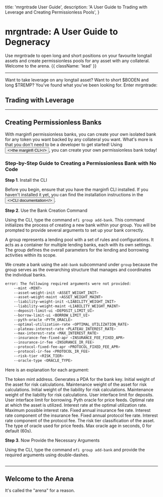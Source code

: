 
  title: 'mrgntrade User Guide',
  description: 'A User Guide to Trading with Leverage and Creating Permissionless Pools',
}

# mrgntrade: A User Guide to Degneracy

Use mrgntrade to open long and short positions on your favourite longtail assets and create permissionless pools for any asset with any collateral. Welcome to the arena. {{ className: 'lead' }}

---

Want to take leverage on any longtail asset? Want to short $BODEN and long $TREMP? You've found what you've been looking for. Enter mrgntrade: 

## Trading with Leverage

---

## Creating Permissionless Banks

With marginfi permissionless banks, you can create your own isolated bank for any token you want backed by any collateral you want. What's more is that you don't need to be a developer to get started! Using <Button href="https://docs.marginfi.com/rust-sdk" variant="text"><>the marginfi CLI</></Button>, you can create your own permissionless bank today!

### Step-by-Step Guide to Creating a Permissionless Bank with No Code

**Step 1**. Install the CLI

Before you begin, ensure that you have the marginfi CLI installed. If you haven't installed it yet, you can find the installation instructions in the <Button href="https://docs.marginfi.com/rust-sdk" variant="text"><>CLI documentation</></Button>.

**Step 2**. Use the Bank Creation Command

Using the CLI, type the command `mfi group add-bank`. This command initializes the process of creating a new bank within your group. You will be prompted to provide several arguments to set up your bank correctly.

A group represents a lending pool with a set of rules and configurations. It acts as a container for multiple lending banks, each with its own settings. The group defines the overall parameters for the lending and borrowing activities within its scope.

We create a bank using the `add-bank` subcommand under `group` because the group serves as the overarching structure that manages and coordinates the individual banks.

```bash
error: The following required arguments were not provided:
    --mint <MINT>
    --asset-weight-init <ASSET_WEIGHT_INIT>
    --asset-weight-maint <ASSET_WEIGHT_MAINT>
    --liability-weight-init <LIABILITY_WEIGHT_INIT>
    --liability-weight-maint <LIABILITY_WEIGHT_MAINT>
    --deposit-limit-ui <DEPOSIT_LIMIT_UI>
    --borrow-limit-ui <BORROW_LIMIT_UI>
    --pyth-oracle <PYTH_ORACLE>
    --optimal-utilization-rate <OPTIMAL_UTILIZATION_RATE>
    --plateau-interest-rate <PLATEAU_INTEREST_RATE>
    --max-interest-rate <MAX_INTEREST_RATE>
    --insurance-fee-fixed-apr <INSURANCE_FEE_FIXED_APR>
    --insurance-ir-fee <INSURANCE_IR_FEE>
    --protocol-fixed-fee-apr <PROTOCOL_FIXED_FEE_APR>
    --protocol-ir-fee <PROTOCOL_IR_FEE>
    --risk-tier <RISK_TIER>
    --oracle-type <ORACLE_TYPE>
```

Here is an explanation for each argument:

<Properties>
  <Property name="--mint" type="Pubkey">
    The token mint address.
  </Property>
  <Property name="--seed" type="bool">
    Generates a PDA for the bank key.
  </Property>
  <Property name="--asset-weight-init" type="f64">
    Initial weight of the asset for risk calculations.
  </Property>
  <Property name="--asset-weight-maint" type="f64">
    Maintenance weight of the asset for risk calculations.
  </Property>
  <Property name="--liability-weight-init" type="f64">
    Initial weight of the liability for risk calculations.
  </Property>
  <Property name="--liability-weight-maint" type="f64">
    Maintenance weight of the liability for risk calculations.
  </Property>
  <Property name="--deposit-limit-ui" type="u64">
    User interface limit for deposits.
  </Property>
  <Property name="--borrow-limit-ui" type="u64">
    User interface limit for borrowing.
  </Property>
  <Property name="--pyth-oracle" type="Pubkey">
    Pyth oracle for price feeds.
  </Property>
  <Property name="--optimal-utilization-rate" type="f64">
    Optimal rate at which the asset is utilized.
  </Property>
  <Property name="--plateau-interest-rate" type="f64">
    Interest rate at the optimal utilization rate.
  </Property>
  <Property name="--max-interest-rate" type="f64">
    Maximum possible interest rate.
  </Property>
  <Property name="--insurance-fee-fixed-apr" type="f64">
    Fixed annual insurance fee rate.
  </Property>
  <Property name="--insurance-ir-fee" type="f64">
    Interest rate component of the insurance fee.
  </Property>
  <Property name="--protocol-fixed-fee-apr" type="f64">
    Fixed annual protocol fee rate.
  </Property>
  <Property name="--protocol-ir-fee" type="f64">
    Interest rate component of the protocol fee.
  </Property>
  <Property name="--risk-tier" type="RiskTierArg">
    The risk tier classification of the asset.
  </Property>
  <Property name="--oracle-type" type="OracleTypeArg">
    The type of oracle used for price feeds.
  </Property>
  <Property name="--oracle-max-age" type="u16">
    Max oracle age in seconds, 0 for default (60s).
  </Property>
</Properties>

**Step 3**. Now Provide the Necessary Arguments

Using the CLI, type the command `mfi group add-bank` and provide the required arguments using double-dashes.

```bash

```


---

## Welcome to the Arena

It's called the "arena" for a reason. 